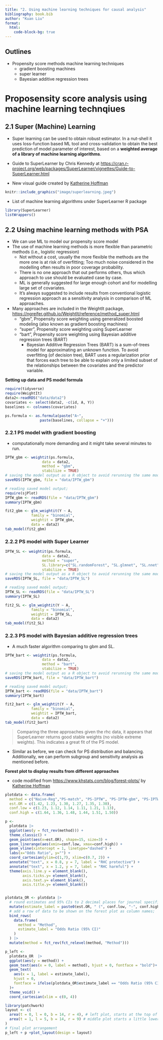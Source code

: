 ```yaml
---
title: "2. Using machine learning techniques for causal analysis"
bibliography: book.bib
author: "Kuan Liu"
format: 
  html: 
    code-block-bg: true
---
```


::: callout-tip
## Outlines
-  Propensity score methods machine learning techniques
    -  gradient boosting machines
    -  super learner
    -  Bayesian additive regression trees
:::

#  Proposensity score analysis using machine learning technqiues

##  2.1 Super (Machine) Learning

-  Super learning can be used to obtain robust estimator. In a nut-shell it uses loss-function based ML tool and cross-validation to obtain the best prediction of model parameter of interest, based on a **weighted average of a library of machine learning algorithms**.

-  Guide to SuperLearner by Chris Kennedy at [https://cran.r-project.org/web/packages/SuperLearner/vignettes/Guide-to-SuperLearner.html](https://cran.r-project.org/web/packages/SuperLearner/vignettes/Guide-to-SuperLearner.html)

-  New visual guide created by [Katherine Hoffman](https://www.khstats.com/art/illustrations_viz.html)

```r
knitr::include_graphics("image/superlearning.jpeg")
```

-  List of machine learning algorithms under SuperLearner R package

```r
library(SuperLearner)
listWrappers()
```

##  2.2 Using machine learning methods with PSA

-  We can use ML to model our propensity score model
-  The use of machine learning methods is more flexible than parametric methods (i.e., logistic regression)
    -  Not without a cost, usually the more flexible the methods are the more one is at risk of overfitting; Too much noise considered in the modelling often results in poor coverage probability.
    -  There is no one approach that out performs others, thus which approach to use should be evaluated case by case. 
    -  ML is generally suggested for large enough cohort and for modelling large set of covariates.
    -  It's always suggested to include results from conventional logistic regression approach as a sensitivity analysis in comparison of ML approaches.


-  Many approaches are included in the WeightIt package, [https://ngreifer.github.io/WeightIt/reference/method_super.html](https://ngreifer.github.io/WeightIt/reference/method_super.html)
    -  "gbm", Propensity score weighting using generalized boosted modeling (also known as gradient boosting machines)
    -  "super", Propensity score weighting using SuperLearner
    -  "bart", Propensity score weighting using Bayesian additive regression trees (BART)
        -  Bayesian Additive Regression Trees (BART) is a sum-of-trees model for approximating an unknown function. To avoid overfitting (of decision tree), BART uses a regularization prior that forces each tree to be able to explain only a limited subset of the relationships between the covariates and the predictor variable.


**Setting up data and PS model formula**
```r
require(tidyverse)
require(WeightIt)
data2<-readRDS("data/data2")
covariates <- select(data2, -c(id, A, Y))
baselines <- colnames(covariates)

ps.formula <- as.formula(paste("A~", 
                paste(baselines, collapse = "+")))
```

### 2.2.1 PS model with gradient boosting

-  computationally more demanding and it might take several minutes to run.

```r
IPTW_gbm <- weightit(ps.formula,
                 data = data2,
                 method = "gbm",
                 stabilize = TRUE)
# saving the model output as a R object to avoid rerunning the same model;
saveRDS(IPTW_gbm, file = "data/IPTW_gbm")
```

```r
# reading saved model output;
require(sjPlot)
IPTW_gbm <- readRDS(file = "data/IPTW_gbm")
summary(IPTW_gbm)

fit2_gbm <- glm_weightit(Y ~ A, 
            family = "binomial",
            weightit = IPTW_gbm,
            data = data2)
tab_model(fit2_gbm)
```

### 2.2.2 PS model with Super Learner

```r
IPTW_SL <- weightit(ps.formula,
                 data = data2,
                 method = "super",
                 SL.library=c("SL.randomForest", "SL.glmnet", "SL.nnet"), 
                 stabilize = TRUE)
# saving the model output as a R object to avoid rerunning the same model;
saveRDS(IPTW_SL, file = "data/IPTW_SL")
```

```r
# reading saved model output;
IPTW_SL <- readRDS(file = "data/IPTW_SL")
summary(IPTW_SL)

fit2_SL <- glm_weightit(Y ~ A, 
            family = "binomial",
            weightit = IPTW_SL,
            data = data2)
tab_model(fit2_SL)
```


### 2.2.3 PS model with Bayesian additive regression trees

-  A much faster algorithm comparing to gbm and SL.

```r
IPTW_bart <- weightit(ps.formula,
                 data = data2,
                 method = "bart",
                 stabilize = TRUE)
# saving the model output as a R object to avoid rerunning the same model;
saveRDS(IPTW_bart, file = "data/IPTW_bart")
```

```r
# reading saved model output;
IPTW_bart <- readRDS(file = "data/IPTW_bart")
summary(IPTW_bart)

fit2_bart <- glm_weightit(Y ~ A, 
            family = "binomial",
            weightit = IPTW_bart,
            data = data2)
tab_model(fit2_bart)
```

> Comparing the three approaches given the rhc data, it appears that SuperLearner returns good stable weights (no visible extreme weights). This indicates a great fit of the PS model.

-  Similar as before, we can check for PS distribution and balancing. Additionally, we can perform subgroup and sensitivity analysis as mentioned before.

**Forest plot to display results from different approaches**

-  code modified from [https://www.khstats.com/blog/forest-plots/](https://www.khstats.com/blog/forest-plots/) by [Katherine Hoffman](https://www.khstats.com/)

```r
plotdata <- data.frame(
  method = c("Naive-Reg","PS-match", "PS-IPTW", "PS-IPTW-gbm", "PS-IPTW-SL", "PS-IPTW-bart"),  
  est.OR = c(1.42, 1.23, 1.30, 1.27, 1.35, 1.30),
  conf.low = c(1.23, 1.12, 1.14, 1.11, 1.21, 1.13),
  conf.high = c(1.64, 1.36, 1.48, 1.44, 1.51, 1.50))

p <- 
  plotdata |>
  ggplot(aes(y = fct_rev(method))) + 
  theme_classic() +
  geom_point(aes(x=est.OR), shape=15, size=3) +
  geom_linerange(aes(xmin=conf.low, xmax=conf.high)) +
  geom_vline(xintercept = 1, linetype="dashed") +
  labs(x="Odds Ratio", y="") +
  coord_cartesian(ylim=c(1,7), xlim=c(0.7, 2)) +
  annotate("text", x = 0.8, y = 7, label = "RHC protective") +
  annotate("text", x = 1.2, y = 7, label = "RHC harmful") + 
  theme(axis.line.y = element_blank(),
        axis.ticks.y= element_blank(),
        axis.text.y= element_blank(),
        axis.title.y= element_blank())


plotdata_OR <- plotdata |>
  # round estimates and 95% CIs to 2 decimal places for journal specifications
  mutate(estimate_label = paste0(est.OR, " (", conf.low, "-", conf.high, ")"))  |>
  # add a row of data to be shown on the forest plot as column names;
  bind_rows(
    data.frame(
      method = "Method",
      estimate_label = "Odds Ratio (95% CI)"
    )
  ) |>
  mutate(method = fct_rev(fct_relevel(method, "Method")))

p_left <-
  plotdata_OR  |>
  ggplot(aes(y = method)) +
  geom_text(aes(x = 0, label = method), hjust = 0, fontface = "bold")+
  geom_text(
    aes(x = 1, label = estimate_label),
    hjust = 0,
    fontface = ifelse(plotdata_OR$estimate_label == "Odds Ratio (95% CI)", "bold", "plain")
  )+
  theme_void() +
  coord_cartesian(xlim = c(0, 4))

library(patchwork)
layout <- c(
  area(t = 0, l = 0, b = 14, r = 4), # left plot, starts at the top of the page (0) and goes 14 units down and 4 units to the right;
  area(t = 1, l = 5, b = 14, r = 9) # middle plot starts a little lower (t=1) because there's no title. starts 1 unit right of the left plot (l=5, whereas left plot is r=4);
)
# final plot arrangement
p_left + p +plot_layout(design = layout)

```




